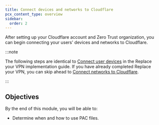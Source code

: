```yaml
---
title: Connect devices and networks to Cloudflare
pcx_content_type: overview
sidebar:
  order: 2
---
```



After setting up your Cloudflare account and Zero Trust organization, you can begin connecting your users' devices and networks to Cloudflare.

:::note

The following steps are identical to [Connect user devices](/learning-paths/replace-vpn/connect-devices/) in the Replace your VPN implementation guide. If you have already completed Replace your VPN, you can skip ahead to [Connect networks to Cloudflare](/learning-paths/secure-internet-traffic/connect-networks/).

:::

## Objectives

By the end of this module, you will be able to:

<Render file="zero-trust/connect-devices-objectives" />

- Determine when and how to use PAC files.
